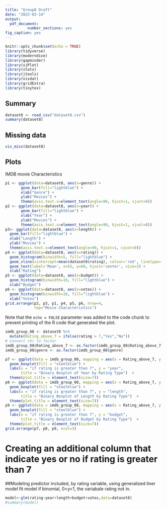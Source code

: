 ---
title: "Group8 Draft"
date: "2023-03-14"
output: 
  pdf_document:
          number_sections: yes
fig_caption: yes
---


```{r setup, include=FALSE}
knitr::opts_chunk$set(echo = TRUE)
library(tidyverse)
library(moderndive)
library(gapminder)
library(sjPlot)
library(stats)
library(jtools)
library(visdat)
library(gridExtra)
library(tinytex)
```

## Summary



```{r}
dataset8 <- read_csv("dataset8.csv")
summary(dataset8)
```
## Missing data
```{r dataset8}
vis_miss(dataset8)
```
## Plots

IMDB movie Characteristics

```{r echo=TRUE}
p1 <- ggplot(data=dataset8, aes(x=genre)) + 
       geom_bar(fill="lightblue") + 
       xlab("Genre") +
       ylab("Movies") +
       theme(axis.text.x=element_text(angle=90, hjust=1, vjust=0))
p2 <- ggplot(data=dataset8, aes(x=year)) + 
       geom_bar(fill="lightblue") + 
       xlab("Year") +
       ylab("Movies") +
       theme(axis.text.x=element_text(angle=90, hjust=1, vjust=0))
p3<- ggplot(data=dataset8, aes(x=length)) + 
  geom_bar(fill="lightblue") + 
  xlab("Length") +
  ylab("Movies") +
  theme(axis.text.x=element_text(angle=90, hjust=1, vjust=0))
p4 <- ggplot(data=dataset8, aes(x=rating)) + 
  geom_histogram(binwidth=5, fill="lightblue") +
  geom_vline(xintercept=mean(dataset8$rating), colour='red', linetype='longdash') +
  geom_text(label='Mean', x=55, y=60, hjust='center', size=3) +
  xlab("Rating")
p5 <- ggplot(data=dataset8, aes(x=budget)) + 
  geom_histogram(binwidth=10, fill="lightblue") +
  xlab("Budget")
p6 <- ggplot(data=dataset8, aes(x=votes)) + 
  geom_histogram(binwidth=10, fill="lightblue") +
  xlab("Votes")
grid.arrange(p2, p3, p1, p4, p5, p6, nrow=4,
             top="Movie Characteristics")

```

Note that the `echo = FALSE` parameter was added to the code chunk to prevent printing of the R code that generated the plot.


```{r boxplots}
imdb_group_08 <- dataset8 %>%
  mutate(Rating_above_7 = ifelse(rating > 7,"Yes","No"))
# Convert chr to factor
imdb_group_08$Rating_above_7 <- as.factor(imdb_group_08$Rating_above_7)
imdb_group_08$genre <- as.factor(imdb_group_08$genre)

p7 <- ggplot(data = imdb_group_08, mapping = aes(x = Rating_above_7, y = year)) +
  geom_boxplot(fill = "steelblue") +
  labs(x = "if rating is greater than 7", y = "year",
       title = "Binary Boxplot of Year by Rating Type")  +
  theme(plot.title = element_text(size=7))
p8 <- ggplot(data = imdb_group_08, mapping = aes(x = Rating_above_7, y = length)) +
  geom_boxplot(fill = "steelblue") +
  labs(x = "if rating is greater than 7", y = "length",
       title = "Binary Boxplot of Length by Rating Type")  +
  theme(plot.title = element_text(size=7))
p9 <- ggplot(data = imdb_group_08, mapping = aes(x = Rating_above_7, y = budget)) +
  geom_boxplot(fill = "steelblue") +
  labs(x = "if rating is greater than 7", y = "budget",
       title = "Binary Boxplot of Budget by Rating Type")  +
  theme(plot.title = element_text(size=7))
grid.arrange(p7, p8, p9, ncol=3)
```
# Creating an additional column that indicate yes or no if rating is greater than 7

##Modeling 
predictor included, by rating variable, using generalized liner model
fit model
if binomial, 0<y<1, the variabale rating not in.
```{r model}
model<-glm(rating~year+length+budget+votes,data=dataset8)
#summary(model)
```
